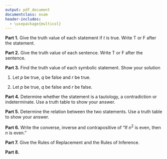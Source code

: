 ```yaml
---
output: pdf_document
documentclass: exam
header-includes: 
  - \usepackage{multicol}
---
```

\pagestyle{headandfoot}
\firstpageheader{Logic and Set Theory\\O. D. Hombrebueno}{Nueva Vizcaya State University\\College of Teacher Education}{Midterm Exam\\October 11, 2018}
\runningheader{}{}{}
\firstpagefooter{}{}{}
\runningfooter{Logic and Set Theory}{Midterm Exam}{Page \thepage\ of \numpages}
\runningfootrule

\makebox[4in]{Name:\enspace\hrulefill}

\makebox[3in]{Course and Year:\enspace\hrulefill}

\vspace{5mm}

**Part 1.** Give the truth value of each statement if $t$ is true. Write T or F after the statement.

\begin{multicols}{2}
\begin{enumerate}
\item $\sim p\rightarrow t$
\item $\sim p\vee t$
\item $p\rightarrow(t\vee\sim p)$
\item $p\wedge\sim t$
\item $\sim(p\rightarrow t)$
\end{enumerate}
\end{multicols}

**Part 2.** Give the truth value of each sentence. Write T or F after the sentence.

\begin{multicols}{2}
\begin{enumerate}
\item $p\wedge q$ if $q$ is not true.
\item $p\rightarrow(p\vee q)$ if $p$ is true.
\item $(\sim p\vee r)\vee(q\rightarrow s)$ if $q$ is false.
\item $p\rightarrow(q\vee\sim r)$ if $r$ is false.
\item $p\rightarrow q$ if $\sim(p\wedge q)$ is false.
\end{enumerate}
\end{multicols}

**Part 3.** Find the truth value of each symbolic statement. Show your solution

1. Let $p$ be true, $q$ be false and $r$ be true.

\begin{multicols}{3}
\begin{enumerate}
\item[a.] $r\rightarrow(p\rightarrow q)$
\item[b.] $\sim[(p\wedge q)\rightarrow(r\leftrightarrow q)]$
\end{enumerate}
\end{multicols}

\vspace{.8in}

2. Let $p$ be true, $q$ be false and $r$ be false.

\begin{multicols}{3}
\begin{enumerate}
\item[a.] $\sim p\rightarrow(q\wedge r)$
\item[b.] $\sim[(\sim q\wedge p)\leftrightarrow r]\rightarrow q$
\item[c.] $(\sim p\leftrightarrow\sim r)\vee[p\rightarrow(q\rightarrow r)]$
\end{enumerate}
\end{multicols}

\vspace{.8in}

**Part 4.** Determine whether the statement is a tautology, a contradiction or indeterminate. Use a truth table to show your answer.

\begin{multicols}{3}
\begin{enumerate}
\item[a.] $\sim q \vee(p\rightarrow q)$
\item[b.] $p\rightarrow[(\sim q\rightarrow p)\wedge(q\vee\sim p)]$
\item[c.] $(p\wedge q)\wedge(q\rightarrow\sim p)$
\end{enumerate}
\end{multicols}

\clearpage

**Part 5.** Determine the relation between the two statements. Use a truth table to show your answer.

\begin{multicols}{3}
\begin{enumerate}
\item[a.] $(p\wedge q)\rightarrow(p\vee q)$
\item[b.] $(p\wedge\sim q)\leftrightarrow(p\rightarrow q)$
\end{enumerate}
\end{multicols}

\vspace{1.5in}

**Part 6.** Write the converse, inverse and contrapositive of "If $n^2$ is even, then $n$ is even."

\vspace{1.5in}

**Part 7.** Give the Rules of Replacement and the Rules of Inference.

\clearpage

**Part 8.**